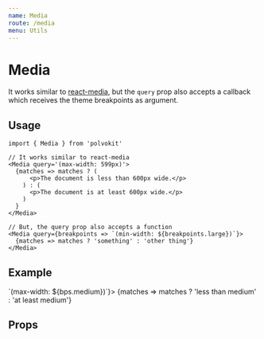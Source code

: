 ```yaml
---
name: Media
route: /media
menu: Utils
---
```



# Media

It works similar to [react-media](https://github.com/ReactTraining/react-media),
but the `query` prop also accepts a callback which receives the theme breakpoints as argument.

## Usage

```
import { Media } from 'polvokit'

// It works similar to react-media
<Media query='(max-width: 599px)'>
  {matches => matches ? (
      <p>The document is less than 600px wide.</p>
    ) : (
      <p>The document is at least 600px wide.</p>
    )
  }
</Media>

// But, the query prop also accepts a function
<Media query={breakpoints => `(min-width: ${breakpoints.large})`}>
  {matches => matches ? 'something' : 'other thing'}
</Media>
```

## Example

<Playground>
  <Media query={bps => `(max-width: ${bps.medium})`}>
    {matches => matches ? 'less than medium' : 'at least medium'}
  </Media>
</Playground>

## Props

<Props of={Media} />
